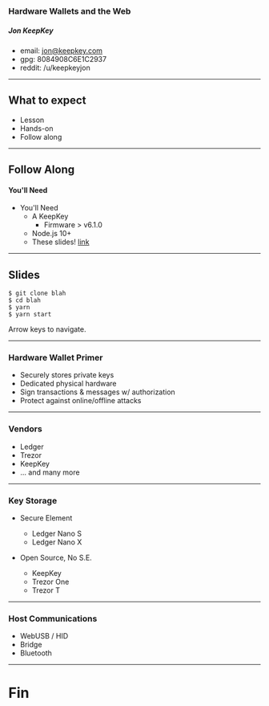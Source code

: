 

### Hardware Wallets and the Web

##### Jon KeepKey
- email: jon@keepkey.com
- gpg: 8084908C6E1C2937
- reddit: /u/keepkeyjon

----

## What to expect

* Lesson
* Hands-on
* Follow along

----

## Follow Along

#### You'll Need

* You'll Need
  * A KeepKey
    * Firmware > v6.1.0
  * Node.js 10+
  * These slides! [link](link)

----

## Slides

```
$ git clone blah
$ cd blah
$ yarn
$ yarn start
```

Arrow keys to navigate.

----

### Hardware Wallet Primer

* Securely stores private keys
* Dedicated physical hardware
* Sign transactions & messages w/ authorization
* Protect against online/offline attacks

----

### Vendors

- Ledger
- Trezor
- KeepKey
- ... and many more

----

### Key Storage

* Secure Element
  * Ledger Nano S
  * Ledger Nano X

* Open Source, No S.E.
  * KeepKey
  * Trezor One
  * Trezor T

----

### Host Communications

* WebUSB / HID
* Bridge
* Bluetooth

----

# Fin
